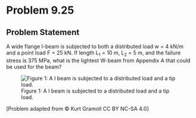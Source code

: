 # Problem 9.25 {.unnumbered}

## Problem Statement

A wide flange I-beam is subjected to both a distributed load w = 4 kN/m and a point load F = 25 kN. If length L<sub>1</sub> = 10 m, L<sub>2</sub> = 5 m, and the failure stress is 375 MPa, what is the lightest W-beam from Appendix A that could be used for the beam?


![Figure 1: A I beam is subjected to a distributed load and a tip load.](images/367.png){fig-alt="An I beam of length L1+L2 is subjected to a distributed load w and a point load F. The distributed load w occurs over L1 and the point load F occurs at the end of L2."}

\[Problem adapted from © Kurt Gramoll CC BY NC-SA 4.0\]